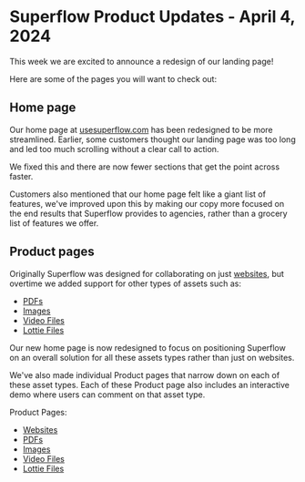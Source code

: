 # Superflow Product Updates - April 4, 2024

This week we are excited to announce a redesign of our landing page!

Here are some of the pages you will want to check out:

## Home page

Our home page at [usesuperflow.com](https://www.usesuperflow.com) has been redesigned to be more streamlined. Earlier, some customers thought our landing page was too long and led too much scrolling without a clear call to action.

We fixed this and there are now fewer sections that get the point across faster.

Customers also mentioned that our home page felt like a giant list of features, we've improved upon this by making our copy more focused on the end results that Superflow provides to agencies, rather than a grocery list of features we offer.

## Product pages

Originally Superflow was designed for collaborating on just [websites](https://usesuperflow.com/website-review), but overtime we added support for other types of assets such as:
 - [PDFs](https://usesuperflow.com/video-review)
 - [Images](https://usesuperflow.com/image-review)
 - [Video Files](https://usesuperflow.com/video-review)
 - [Lottie Files](https://usesuperflow.com/lottie-files-review)

Our new home page is now redesigned to focus on positioning Superflow on an overall solution for all these assets types rather than just on websites.

We've also made individual Product pages that narrow down on each of these asset types. Each of these Product page also includes an interactive demo where users can comment on that asset type.

Product Pages:
 - [Websites](https://usesuperflow.com/website-review)
 - [PDFs](https://usesuperflow.com/video-review)
 - [Images](https://usesuperflow.com/image-review)
 - [Video Files](https://usesuperflow.com/video-review)
 - [Lottie Files](https://usesuperflow.com/lottie-files-review)
